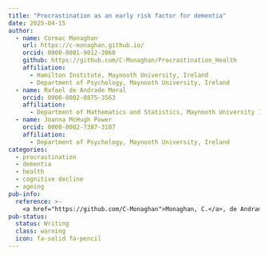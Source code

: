 ```yaml
---
title: "Procrastination as an early risk factor for dementia"
date: 2025-04-15
author:
  - name: Cormac Monaghan     
    url: https://c-monaghan.github.io/     
    orcid: 0000-0001-9012-3060     
    github: https://github.com/C-Monaghan/Procrastination_Health
    affiliation:        
      - Hamilton Institute, Maynooth University, Ireland       
      - Department of Psychology, Maynooth University, Ireland
  - name: Rafael de Andrade Moral
    orcid: 0000-0002-0875-3563
    affiliation:
      - Department of Mathematics and Statistics, Maynooth University Ireland
  - name: Joanna McHugh Power     
    orcid: 0000-0002-7387-3107     
    affiliation:        
      - Department of Psychology, Maynooth University, Ireland
categories: 
  - procrastination
  - dementia
  - health
  - cognitive decline
  - ageing
pub-info:
  reference: >-
    <a href="https://github.com/C-Monaghan">Monaghan, C.</a>, de Andrade Moral, R, & McHugh Power, J. Procrastination as an early risk factor for dementia.
pub-status:
  status: Writing
  class: warning
  icon: fa-solid fa-pencil
---
```


